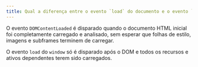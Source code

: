 ```yaml
---
title: Qual a diferença entre o evento `load` do documento e o evento `DOMContentLoaded` do documento?
---
```


O evento `DOMContentLoaded` é disparado quando o documento HTML inicial foi completamente carregado e analisado, sem esperar que folhas de estilo, imagens e subframes terminem de carregar.

O evento `load` do `window` só é disparado após o DOM e todos os recursos e ativos dependentes terem sido carregados.
